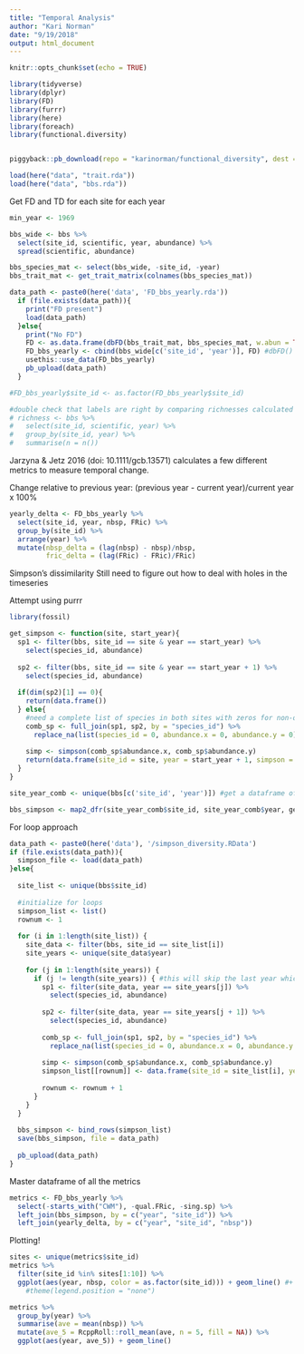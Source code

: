 ```yaml
---
title: "Temporal Analysis"
author: "Kari Norman"
date: "9/19/2018"
output: html_document
---
```


```r
knitr::opts_chunk$set(echo = TRUE)
```

```r
library(tidyverse)
library(dplyr)
library(FD)
library(furrr)
library(here)
library(foreach)
library(functional.diversity)


piggyback::pb_download(repo = "karinorman/functional_diversity", dest = here())

load(here("data", "trait.rda"))
load(here("data", "bbs.rda"))
```

Get FD and TD for each site for each year
```r
min_year <- 1969

bbs_wide <- bbs %>%
  select(site_id, scientific, year, abundance) %>%
  spread(scientific, abundance)

bbs_species_mat <- select(bbs_wide, -site_id, -year)
bbs_trait_mat <- get_trait_matrix(colnames(bbs_species_mat))

data_path <- paste0(here('data', 'FD_bbs_yearly.rda'))
  if (file.exists(data_path)){
    print("FD present")
    load(data_path)
  }else{
    print("No FD")
    FD <- as.data.frame(dbFD(bbs_trait_mat, bbs_species_mat, w.abun = TRUE))
    FD_bbs_yearly <- cbind(bbs_wide[c('site_id', 'year')], FD) #dbFD() preserves row order, so we can just brute force labels back on 
    usethis::use_data(FD_bbs_yearly)
    pb_upload(data_path)
  }

#FD_bbs_yearly$site_id <- as.factor(FD_bbs_yearly$site_id)

#double check that labels are right by comparing richnesses calculated below
# richness <- bbs %>%
#   select(site_id, scientific, year) %>%
#   group_by(site_id, year) %>%
#   summarise(n = n())

```

Jarzyna & Jetz 2016 (doi: 10.1111/gcb.13571) calculates a few different metrics to measure temporal change.

Change relative to previous year: (previous year - current year)/current year x 100%
```r
yearly_delta <- FD_bbs_yearly %>%
  select(site_id, year, nbsp, FRic) %>%
  group_by(site_id) %>%
  arrange(year) %>%
  mutate(nbsp_delta = (lag(nbsp) - nbsp)/nbsp,
         fric_delta = (lag(FRic) - FRic)/FRic)
```

Simpson's dissimilarity
Still need to figure out how to deal with holes in the timeseries

Attempt using purrr
```r
library(fossil)

get_simpson <- function(site, start_year){
  sp1 <- filter(bbs, site_id == site & year == start_year) %>%
    select(species_id, abundance)
  
  sp2 <- filter(bbs, site_id == site & year == start_year + 1) %>%
    select(species_id, abundance)
  
  if(dim(sp2)[1] == 0){
    return(data.frame())
  } else{   
    #need a complete list of species in both sites with zeros for non-occurrences
    comb_sp <- full_join(sp1, sp2, by = "species_id") %>%
      replace_na(list(species_id = 0, abundance.x = 0, abundance.y = 0))
    
    simp <- simpson(comb_sp$abundance.x, comb_sp$abundance.y)
    return(data.frame(site_id = site, year = start_year + 1, simpson = simp))
  }
} 

site_year_comb <- unique(bbs[c('site_id', 'year')]) #get a dataframe of all the site and year combinations that need to be mapped over 

bbs_simpson <- map2_dfr(site_year_comb$site_id, site_year_comb$year, get_simpson)
```

For loop approach
```r
data_path <- paste0(here('data'), '/simpson_diversity.RData')
if (file.exists(data_path)){
  simpson_file <- load(data_path)
}else{
  
  site_list <- unique(bbs$site_id)
  
  #initialize for loops
  simpson_list <- list()
  rownum <- 1
  
  for (i in 1:length(site_list)) {
    site_data <- filter(bbs, site_id == site_list[i])
    site_years <- unique(site_data$year)
    
    for (j in 1:length(site_years)) {
      if (j != length(site_years)) { #this will skip the last year which doesn't have a next year to compare to
        sp1 <- filter(site_data, year == site_years[j]) %>%
          select(species_id, abundance)
        
        sp2 <- filter(site_data, year == site_years[j + 1]) %>%
          select(species_id, abundance)
        
        comb_sp <- full_join(sp1, sp2, by = "species_id") %>%
          replace_na(list(species_id = 0, abundance.x = 0, abundance.y = 0))
        
        simp <- simpson(comb_sp$abundance.x, comb_sp$abundance.y)
        simpson_list[[rownum]] <- data.frame(site_id = site_list[i], year = site_years[j+1], simpson = simp)
        
        rownum <- rownum + 1
      }
    }
  }
  
  bbs_simpson <- bind_rows(simpson_list)
  save(bbs_simpson, file = data_path)
  
  pb_upload(data_path)
}
```

Master dataframe of all the metrics
```r
metrics <- FD_bbs_yearly %>%
  select(-starts_with("CWM"), -qual.FRic, -sing.sp) %>%
  left_join(bbs_simpson, by = c("year", "site_id")) %>%
  left_join(yearly_delta, by = c("year", "site_id", "nbsp"))
```

Plotting!
```r
sites <- unique(metrics$site_id)
metrics %>%
  filter(site_id %in% sites[1:10]) %>%
  ggplot(aes(year, nbsp, color = as.factor(site_id))) + geom_line() #+
    #theme(legend.position = "none")
``` 

```r
metrics %>%
  group_by(year) %>%
  summarise(ave = mean(nbsp)) %>%
  mutate(ave_5 = RcppRoll::roll_mean(ave, n = 5, fill = NA)) %>%
  ggplot(aes(year, ave_5)) + geom_line()
```

